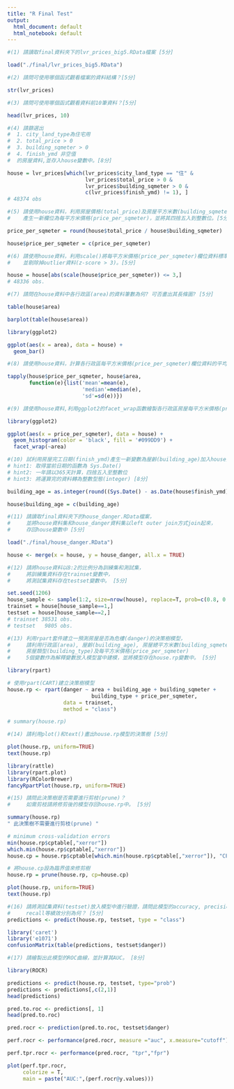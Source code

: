 ```yaml
---
title: "R Final Test"
output:
  html_document: default
  html_notebook: default
---
```


```r
#(1) 請讀取final資料夾下的lvr_prices_big5.RData檔案 [5分]

load("./final/lvr_prices_big5.RData")
```

```r
#(2) 請問可使用哪個函式觀看檔案的資料結構？[5分]

str(lvr_prices)
```

```r
#(3) 請問可使用哪個函式觀看資料前10筆資料？[5分]

head(lvr_prices, 10)
```

```r
#(4) 請篩選出
#  1. city_land_type為住宅用
#  2. total_price > 0
#  3. building_sqmeter > 0
#  4. finish_ymd 非空值
#  的房屋資料,並存入house變數中。[8分]

house = lvr_prices[which(lvr_prices$city_land_type == "住" &
                         lvr_prices$total_price > 0 &
                         lvr_prices$building_sqmeter > 0 &
                         c(lvr_prices$finish_ymd) != 1), ]
# 48374 obs
```

```r
#(5) 請使用house資料，利用房屋價格(total_price)及房屋平方米數(building_sqmeter)兩欄位，
#    產生一新欄位為每平方米價格(price_per_sqmeter)，並將其四捨五入到整數位。[5分]

price_per_sqmeter = round(house$total_price / house$building_sqmeter)

house$price_per_sqmeter = c(price_per_sqmeter)
```

```r
#(6) 請使用house資料，利用scale()將每平方米價格(price_per_sqmeter)欄位資料標準化，
#    並剔除掉outlier資料(z-score > 3)。[5分]

house = house[abs(scale(house$price_per_sqmeter)) <= 3,]
# 48336 obs.
```

```r
#(7) 請問在house資料中各行政區(area)的資料筆數為何? 可否畫出其長條圖? [5分]

table(house$area)

barplot(table(house$area))

library(ggplot2)

ggplot(aes(x = area), data = house) + 
  geom_bar()
```

```r
#(8) 請使用house資料，計算各行政區每平方米價格(price_per_sqmeter)欄位資料的平均數，中位數及標準差 [8分]

tapply(house$price_per_sqmeter, house$area,
       function(e){list('mean'=mean(e),
                        'median'=median(e),
                        'sd'=sd(e))})
```

```r
#(9) 請使用house資料,利用ggplot2的facet_wrap函數繪製各行政區房屋每平方米價格(price_per_sqmeter)的直方圖 [8分]

library(ggplot2)

ggplot(aes(x = price_per_sqmeter), data = house) + 
  geom_histogram(color = 'black', fill = '#099DD9') + 
  facet_wrap(~area)
```

```r
#(10) 試利用房屋完工日期(finish_ymd)產生一新變數為屋齡(building_age)加入house資料中。
# hint1: 取得當前日期的函數為 Sys.Date()
# hint2: 一年請以365天計算，四捨五入至整數位
# hint3: 將運算完的資料轉為整數型態(integer) [8分]

building_age = as.integer(round((Sys.Date() - as.Date(house$finish_ymd)) / 365))

house$building_age = c(building_age)
```

```r
#(11) 請讀取final資料夾下的house_danger.RData檔案，
#     並將house資料集和house_danger資料集以left outer join方式join起來，
#     存回house變數中 [5分]

load("./final/house_danger.RData")

house <- merge(x = house, y = house_danger, all.x = TRUE)
```

```r
#(12) 請將house資料以8:2的比例分為訓練集和測試集，
#     將訓練集資料存在trainset變數中，
#     將測試集資料存在testset變數中。 [5分]

set.seed(1206)
house_sample <- sample(1:2, size=nrow(house), replace=T, prob=c(0.8, 0.2))
trainset = house[house_sample==1,]
testset = house[house_sample==2,]
# trainset 38531 obs.
# testset   9805 obs.
```

```r
#(13) 利用rpart套件建立一預測房屋是否為危樓(danger)的決策樹模型，
#     請利用行政區(area), 屋齡(building_age), 房屋總平方米數(building_sqmeter),
#     房屋類型(building_type)及每平方米價格(price_per_sqmeter)
#     5個變數作為解釋變數放入模型當中建模，並將模型存在house.rp變數中。 [5分]

library(rpart)

# 使用rpart(CART)建立決策樹模型
house.rp <- rpart(danger ~ area + building_age + building_sqmeter + 
                           building_type + price_per_sqmeter,
                  data = trainset,
                  method = "class")

# summary(house.rp)
```

```r
#(14) 請利用plot()和text()畫出house.rp模型的決策樹 [5分]

plot(house.rp, uniform=TRUE)
text(house.rp)

library(rattle)
library(rpart.plot)
library(RColorBrewer)
fancyRpartPlot(house.rp, uniform=TRUE)
```

```r
#(15) 請問此決策樹是否需要進行剪枝(prune)？
#     如需剪枝請將修剪後的模型存回house.rp中。 [5分]

summary(house.rp)
" 此決策樹不需要進行剪枝(prune) "

# minimum cross-validation errors
min(house.rp$cptable[,"xerror"])
which.min(house.rp$cptable[,"xerror"])
house.cp = house.rp$cptable[which.min(house.rp$cptable[,"xerror"]), "CP"]

# 將house.cp設為臨界值來修剪樹
house.rp = prune(house.rp, cp=house.cp)

plot(house.rp, uniform=TRUE)
text(house.rp)
```

```r
#(16) 請將測試集資料(testset)放入模型中進行驗證，請問此模型的accuracy, precision,
#     recall等績效分別為何？ [5分]
predictions <- predict(house.rp, testset, type = "class")

library('caret')
library('e1071')
confusionMatrix(table(predictions, testset$danger))
```

```r
#(17) 請繪製出此模型的ROC曲線，並計算其AUC。 [8分]

library(ROCR)

predictions <- predict(house.rp, testset, type="prob")
predictions <- predictions[,c(2,1)]
head(predictions)

pred.to.roc <- predictions[, 1]
head(pred.to.roc)

pred.rocr <- prediction(pred.to.roc, testset$danger)

perf.rocr <- performance(pred.rocr, measure ="auc", x.measure="cutoff")

perf.tpr.rocr <- performance(pred.rocr, "tpr","fpr")

plot(perf.tpr.rocr,
     colorize = T,
     main = paste("AUC:",(perf.rocr@y.values)))
```
